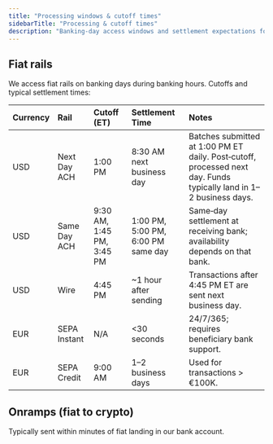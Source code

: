 ```yaml
---
title: "Processing windows & cutoff times"
sidebarTitle: "Processing & cutoff times"
description: "Banking-day access windows and settlement expectations for fiat rails"
---
```


## Fiat rails

We access fiat rails on banking days during banking hours. Cutoffs and typical settlement times:

| Currency | Rail | Cutoff (ET) | Settlement Time | Notes |
| :-- | :-- | :-- | :-- | :-- |
| USD | Next Day ACH | 1:00 PM | 8:30 AM next business day | Batches submitted at 1:00 PM ET daily. Post‑cutoff, processed next day. Funds typically land in 1–2 business days. |
| USD | Same Day ACH | 9:30 AM, 1:45 PM, 3:45 PM | 1:00 PM, 5:00 PM, 6:00 PM same day | Same‑day settlement at receiving bank; availability depends on that bank. |
| USD | Wire | 4:45 PM | ~1 hour after sending | Transactions after 4:45 PM ET are sent next business day. |
| EUR | SEPA Instant | N/A | <30 seconds | 24/7/365; requires beneficiary bank support. |
| EUR | SEPA Credit | 9:00 AM | 1–2 business days | Used for transactions > €100K. |

## Onramps (fiat to crypto)

Typically sent within minutes of fiat landing in our bank account.



